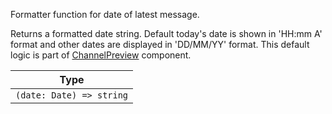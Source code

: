 Formatter function for date of latest message.

Returns a formatted date string. Default today's date is shown in 'HH:mm A' format and other dates are displayed in 'DD/MM/YY' format. This default logic is part of [ChannelPreview](https://github.com/GetStream/stream-chat-react-native/blob/master/src/components/ChannelPreview/ChannelPreview.tsx) <!-- TODO: Add a link here --> component.

| Type |
| - |
| `(date: Date) => string` |
